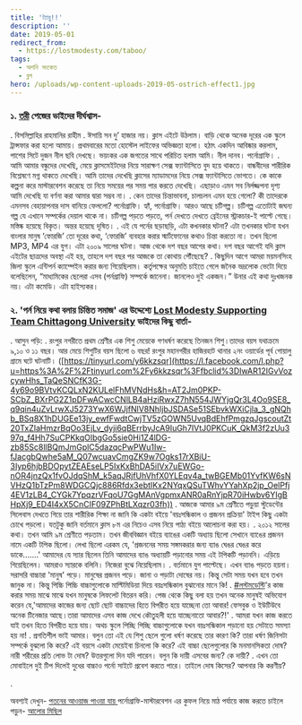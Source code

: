 ```yaml
---
title: 'ট্যাবু!!'
description: ''
date: 2019-05-01
redirect_from:
  - https://lostmodesty.com/taboo/
tags:
  - অশনি সংকেত
  - ব্লগ
hero: /uploads/wp-content-uploads-2019-05-ostrich-effect1.jpg
---
```


### ১. [তরী](https://www.facebook.com/ToriMymensingh/?__tn__=K-R&eid=ARDX409TTDJeQnBe1mJbd6o-dm-2hPb57E0n709gCE25oO-21R9HeS56Narnpl6a1muXqxwHzL46BVGH&fref=mentions&__xts__%5B0%5D=68.ARBFyxUM8zYN-oSgm_I_IfRmV04TBPd_etuJM9o7UvRQi9Vi7sa6D8xWgNxERBncuMrn9vNroe9PYgbnVnG1Nvzpk3mFolYnvdJtgbgmNzmpU9v1XTiNKow41PjaR3FN7nkvEF39pAQz4Z__ZILJjuWijswClEPSTZZlRazdrBIxy6sKyluVB1VEExbPnwp-XWU8dXer4KhZ_tO32yT27FDWuB9oF_zgWLFcrAMmX4If9a-R9JtqZiDCquPDgfTJnOx5zwqF_CphFHwi1DTiixx9AYqU3BKAEStk-7mXoQ_DNFjv6P-81ZTqP6T0hp17Vu3t-bs) পেজের ভাইদের দীর্ঘশ্বাস-

. বিসমিল্লাহির রাহমানির রাহীম . ঈসায়ি সন দু’ হাজার নয়। ক্লাস এইটে উঠলাম। বাড়ি থেকে অনেক দূরের এক স্কুলে ট্রান্সফার করা হলো আমায়। প্রথমবারের মতো হোস্টেল লাইফের অভিজ্ঞতা হলো। হঠাৎ একদিন আবিষ্কার করলাম, পাশের সিটে দুজন নীল ছবি দেখছে। ভয়ংকর এক জগতের সাথে পরিচিত হলাম আমি। নীল দানব। পর্নোগ্রাফি। . আমি আমার বন্ধুদের দেখেছি, মেয়ে ক্লাসমেইটদের নিয়ে সারাক্ষণ সেক্স ফ্যান্টাসিতে বুদ হয়ে থাকতে। বান্ধবীদের শারীরিক বিশ্লেষণে মগ্ন থাকতে দেখেছি। আমি তাদের দেখেছি ক্লাসের ম্যাডামদের নিয়ে সেক্স ফ্যান্টাসিতে ভোগতে। কে কাকে কল্পনা করে মাস্টারবেশন করেছে তা নিয়ে সময়ের পর সময় পার করতে দেখেছি। এছাড়াও এমন সব নির্লজ্জপনা দৃশ্য আমি দেখেছি যা বর্ণনা করা আমার দ্বারা সম্ভব না। . কেন তাদের চিন্তাভাবনা, চালচলন এমন হয়ে গেলো? কী তাদেরকে এমনসব বেহায়াপনার দাস বানিয়ে ফেললো? পর্নোগ্রাফি। হ্যাঁ, পর্নোগ্রাফি। আরও আছে চটিগল্প। চটিগল্প এতোটাই জঘন্য গল্প যে এখানে সম্পর্কের দেয়াল থাকে না। চটিগল্প পড়তে পড়তে, পর্ন দেখতে দেখতে ব্রেইনের স্ট্রাকচার-ই পাল্টে গেছে। মস্তিষ্ক হয়েছে বিকৃত। অন্তর হয়েছে দূষিত। . এই যে পর্নের ছড়াছড়ি, এটা কখনকার ঘটনা? এটা তখনকার ঘটনা যখন বাংলার মানুষ ‘ফোরজি’ তো দূরের কথা, ‘ফোরজি’ ব্যবহার করার স্মার্টফোনের কথাও চিন্তা করতো না। তখন ছিলো MP3, MP4 এর যুগ। এটা ২০০৯ সালের ঘটনা। আজ থেকে দশ বছর আগের কথা। দশ বছর আগেই যদি ক্লাস এইটের ছাত্রদের অবস্থা এই হয়, তাহলে দশ বছর পর আজকে তা কোথায় পৌঁছেছে? . কিছুদিন আগে আমরা ময়মনসিংহ জিলা স্কুলে এন্টিপর্ন ক্যাম্পেইন করার জন্য গিয়েছিলাম। কর্তৃপক্ষের অনুমতি চাইতে গেলে জনৈক ভদ্রলোক ভেটো দিয়ে বলেছিলেন, “মাধ্যমিকের ছেলেরা এসব (পর্নগ্রাফি) সম্পর্কে জানেনা। জানলেও দুই একজন।” উনার এই কথা দুঃখজনক নয়। এটা কমেডি। এটা হাইস্যকর।

### ২. 'পর্ন নিয়ে কথা বলায় চিন্তিত সমাজ' এর উদ্দেশ্যে [Lost Modesty Supporting Team Chittagong University](https://www.facebook.com/lostmodestycu/?__tn__=K-R&eid=ARAsBSTicRd3T8Lh_KaYiRUAccF2cdgUPXhu2jHPFSoUkScXqnL1CuxuANyFOCEhxM6nbCADuVCuMYEQ&fref=mentions&__xts__%5B0%5D=68.ARBFyxUM8zYN-oSgm_I_IfRmV04TBPd_etuJM9o7UvRQi9Vi7sa6D8xWgNxERBncuMrn9vNroe9PYgbnVnG1Nvzpk3mFolYnvdJtgbgmNzmpU9v1XTiNKow41PjaR3FN7nkvEF39pAQz4Z__ZILJjuWijswClEPSTZZlRazdrBIxy6sKyluVB1VEExbPnwp-XWU8dXer4KhZ_tO32yT27FDWuB9oF_zgWLFcrAMmX4If9a-R9JtqZiDCquPDgfTJnOx5zwqF_CphFHwi1DTiixx9AYqU3BKAEStk-7mXoQ_DNFjv6P-81ZTqP6T0hp17Vu3t-bs) ভাইদের কিছু বার্তা-

. আসুন পড়ি: . রংপুর নগরীতে প্রথম শ্রেণীর এক শিশু মেয়েকে গণধর্ষণ করেছে তিনজন শিশু।তাদের বয়স যথাক্রমে ৯,১০ ও ১১ বছর। আর মেয়ে শিশুটির বয়স ছিলো ৬ বছর! রংপুর মহানগরীর হাজিরহাট থানার ২নং ওয়ার্ডের পূর্ব গোয়ালু গ্রামে ঘটে ঘটনাটি। ([https://tinyurl.com/y6kkzsqr](https://l.facebook.com/l.php?u=https%3A%2F%2Ftinyurl.com%2Fy6kkzsqr%3Ffbclid%3DIwAR12IGvVozcywHhs_TaQeSNCfK3G-4y69o9BVtvKCQLxN2KULelFhMVNdHs&h=AT2Jm0PKP-SCbZ_BXrPG2Z1pDFwACwcCNlLB4aHziRwxZ7hN554JWYjgQr3L4Oo9SE8_q9qin4uZvLrwXJ5273YwX6WJjfNlV8NhIjbJSDASe51SEbvkWXiCjla_3_gNQhb_BSq8X1hDUGEe13jy_ewfFwdtCwjTV5zGOWN5UvqBdEhfPmgzqJgscoutZt20TxZIaHmzrBqOo3EjLv_dyji6qBErrbyJcA9IuGh7IVtJ0PKCuK_QkM3f2zUu397q_f4Hh7SuCPKkqOIbgGo5sie0Hi1Z4lDG-zb85Sc8llBQmJmGplC5dazqcPwPWu1Iw-fJacgbQwhe5aM_Q07wcuavCmgZK9w7Ogks17rXBiU-3Iyp6hjbBDOpytZEAEseLP5IxKxBhDA5iIVx7uEWGo-nOR4jnzQx1fvOJdqShM_k5aqJRjfUhVhfX0YLEqv4a_twBGEMb01YvfKW6sNVHzQ1bTzPm8WDGCQjc886Rfdx3ebtIKx2NYqxQSuTWhvYYahXp2jp_OelPfj4EV1zLB4_CYGk7YpqzrVFqoU7GgMAnVgpmxANR0aRnYjpR70iHwbv6YIgBHpXj9_ED4I4xX5CnCIF09ZPhBtLXqzr03fh)) . আজকে আমার ৯ম শ্রেণীতে পড়ুয়া স্টুডেন্টের সিলেবাস দেখতে গিয়ে তার শারীরিক শিক্ষা না জানি কি একটা বইয়ে 'বয়ঃসন্ধিকাল ও প্রজনন প্রক্রিয়া' টাইপ কিছু একটা চোখে পড়লো। যতটুকু জানি বর্তমানে ক্লাস ৮ম এর নিচেও এসব নিয়ে পাঠ্য বইয়ে আলোচনা করা হয়। . ২০১২ সালের কথা। তখন আমি ৯ম শ্রেণীতে পড়তাম। তখন জীববিজ্ঞান বইয়ে ব্যাঙের একটি অধ্যায় ছিলো সেখানে ব্যাঙের প্রজনন নামে একটি টপিক ছিলো। লেখা ছিলো এরকম যে, 'প্রজননের সময় সঙ্গমকরার জন্য ব্যাঙ ঘেঙর ঘেঙর করে ডাকে.......' আমাদের যে স্যার ছিলেন তিনি আমাদের ব্যাঙ অধ্যায়টি পড়ানোর সময় এই টপিকটি পড়াননি। এড়িয়ে গিয়েছিলেন। আমরাও স্যারকে বলিনি। নিজেরা বুঝে নিয়েছিলাম। . বর্তমানে যুগ পাল্টেছে। এখন ব্যাঙ পড়তে হয়না। সরাসরি বাচ্চারা 'মানুষ' পড়ে। মানুষের প্রজনন পড়ে। জানা ও পড়াটা দোষের নয়। কিন্তু সেটা সময় যখন হবে তখন জানুক না। কিন্তু পিচ্চি পিচ্চি বাচ্চাগুলোকে মাল্টিমিডিয়া দিয়ে বয়ঃসন্ধিকাল বুঝানোর মানে কি! . [#লস্টমডেস্টি](https://www.facebook.com/hashtag/%E0%A6%B2%E0%A6%B8%E0%A7%8D%E0%A6%9F%E0%A6%AE%E0%A6%A1%E0%A7%87%E0%A6%B8%E0%A7%8D%E0%A6%9F%E0%A6%BF?source=feed_text&epa=HASHTAG&__xts__%5B0%5D=68.ARBFyxUM8zYN-oSgm_I_IfRmV04TBPd_etuJM9o7UvRQi9Vi7sa6D8xWgNxERBncuMrn9vNroe9PYgbnVnG1Nvzpk3mFolYnvdJtgbgmNzmpU9v1XTiNKow41PjaR3FN7nkvEF39pAQz4Z__ZILJjuWijswClEPSTZZlRazdrBIxy6sKyluVB1VEExbPnwp-XWU8dXer4KhZ_tO32yT27FDWuB9oF_zgWLFcrAMmX4If9a-R9JtqZiDCquPDgfTJnOx5zwqF_CphFHwi1DTiixx9AYqU3BKAEStk-7mXoQ_DNFjv6P-81ZTqP6T0hp17Vu3t-bs&__tn__=%2ANK-R)'র কাজ করার সময় মাঝে মাঝে যখন মানুষকে লিফলেট বিতরন করি। পেজ থেকে কিছু বলা হয় তখন অনেক মানুষই অভিযোগ করেন যে,'আমাদের কাজের জন্য ছোট ছোট বাচ্চাদের হিতে বিপরীত হয়ে যাচ্ছেনা তো আবার! ফেসবুক ও ইউটিউবে অনেক টিনেজার আছে।তারা আমাদের এসব কাজ দেখে কৌতুহলী হয়ে যাচ্ছেনাতো আবার?!' . আমরা যখন কাজ করতে যাই তখন হিতে বিপরীত হয়ে যায়। অথচ স্কুলে পিচ্ছি পিচ্ছি বাচ্চাগুলোকে যখন বয়ঃসন্ধিকাল পড়ানো হয় সেটাতে সমস্যা হয় না! . প্রগতিশীল ভাই আমার। বলুন তো এই যে শিশু ছেলে গুলো ধর্ষণ করেছে তার কারণ কি? তারা ধর্ষণ জিনিসটা সম্পর্কে বুঝলো কি করে? এই বয়সে একটা মেয়েইবা চিনলো কি করে? এই বাচ্চা ছেলেগুলোর কি মনমানসিকতা দোষ? নারী শরীরের প্রতি লোভ টা দোষ? উত্তরগুলো দিন যদি পারেন। বলুন কি দায়ী এসবের জন্য? কে দায়ী? . এখন তো মোবাইলে দুই টিপ দিলেই দুধের বাচ্চাও পর্নো সাইটে প্রবেশ করতে পারে। তাইলে দোষ কিসের? আপনার কি করণীয়?

.

অবশ্যই দেখুন- [পতনের আওয়াজ পাওয়া যায় ](https://www.youtube.com/watch?v=VlWB0yQhzII)পর্নোগ্রাফি-মাস্টারবেশন এর কুফল নিয়ে মাঠ পর্যায়ে কাজ করতে চাইলে পড়ুন- [আলোর মিছিল](https://lostmodesty.com/2019/04/alormichil/)
